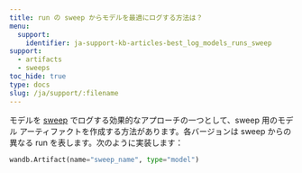 ```yaml
---
title: run の sweep からモデルを最適にログする方法は？
menu:
  support:
    identifier: ja-support-kb-articles-best_log_models_runs_sweep
support:
  - artifacts
  - sweeps
toc_hide: true
type: docs
slug: /ja/support/:filename
---
```

モデルを [sweep](/ja/guides/models/sweeps/) でログする効果的なアプローチの一つとして、sweep 用のモデル アーティファクトを作成する方法があります。各バージョンは sweep からの異なる run を表します。次のように実装します：

```python
wandb.Artifact(name="sweep_name", type="model")
```